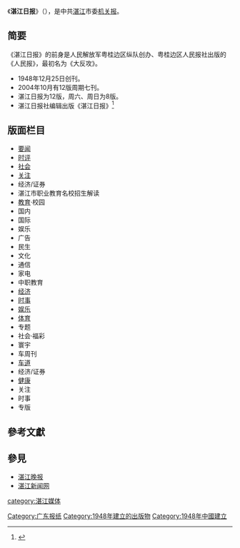 {{Infobox Newspaper
| name                = 湛江日報
| logo                = 
| image               = [[File:ZJYTDQQ.JPG|250px]]
| caption             = 2009年7月4日版面
| type                = 日報
| format              = 
| owners              = 
| publisher           = 湛江日报社
| founder             = 
| editor              = 
| president           = 
| chiefeditor         = 
| assoceditor         = 
| staff               = 
| foundation          = 1948年[[12月25日|12月25日]]
| ceased publication  = 
| political           = 
| language            = 簡體中文
| price               = [[人民幣|人民幣]]1圓
| headquarters        = {{CHN}}[[广东省|广东省]][[湛江市|湛江市]]赤坎康宁路17号
| circulation         = 
| ISSN                = 
| CN                  = 44-0035
| website             = http://szb.gdzjdaily.com.cn
}}

《'''湛江日报'''》（{{Lang-en|Zhanjiang Daily}}），是中共[[湛江|湛江]]市委[[机关报|机关报]]。

== 简要 ==
《湛江日报》的前身是人民解放军粤桂边区纵队创办、粤桂边区人民报社出版的《人民报》，最初名为《大反攻》。
*1948年12月25日创刊。
*2004年10月有12版周期七刊。
*湛江日报为12版，周六、周日为8版。 
*湛江日报社编辑出版《湛江日报》<ref>{{cite web| url =http://www.gdzjdaily.com.cn/other/zjrbjj/zjrb.htm| title =湛江在线简介| work =湛江新闻网_关于我们| publisher =| author =| accessdate =2009-07-03| deadurl =yes| archiveurl =https://web.archive.org/web/20120303100644/http://www.gdzjdaily.com.cn/other/zjrbjj/zjrb.htm| archivedate =2012年3月3日| df =}}</ref>

== 版面栏目 ==
{{Div col}}
*[[要闻|要闻]]  
*[[时评|时评]]  
*[[社会|社会]]  
*[[关注|关注]]  
*经济/证券 
*湛江市职业教育名校招生解读  
*[[教育|教育]]·校园  
*国内  
*国际  
*娱乐  
*广告 
*民生   
*文化  
*通信  
*家电 
*中职教育  
*[[经济|经济]]  
*[[时事|时事]]  
*[[娱乐|娱乐]]  
*[[体育|体育]] 
*专题  
*社会·福彩  
*寰宇  
*车周刊  
*[[车道|车道]]  
*经济/证券  
*[[健康|健康]]  
*关注  
*时事  
*专版 
{{Div col end}}

==參考文獻==
{{Reflist}}

== 參見 ==
*[[湛江晚报|湛江晚报]]
*[[湛江新闻网|湛江新闻网]]

{{Newspaper-stub}}

[[category:湛江媒体|category:湛江媒体]]
[[Category:广东报纸|Category:广东报纸]]
[[Category:1948年建立的出版物|Category:1948年建立的出版物]]
[[Category:1948年中國建立|Category:1948年中國建立]]